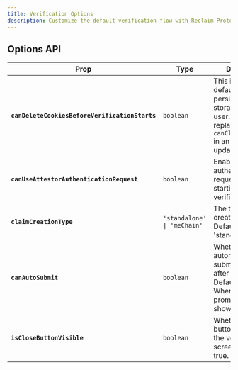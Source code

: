 ```yaml
---
title: Verification Options
description: Customize the default verification flow with Reclaim Protocol's InApp SDKs
---
```



## Options API

| Prop                                           | Type                                   | Description                                                                   |
| ---------------------------------------------- | -------------------------------------- | ----------------------------------------------------------------------------- |
| **`canDeleteCookiesBeforeVerificationStarts`** | <code>boolean</code>                   | This is enabled by default. Set false to persist sessions storage for the user. (This will be replaced with `canClearWebStorage` in an upcoming update)                                                                              |
| **`canUseAttestorAuthenticationRequest`**      | <code>boolean</code>                   | Enable the use of authentication request when starting a verification |
| **`claimCreationType`**                        | <code>'standalone' \| 'meChain'</code> | The type of claim creation to use. Defaults to 'standalone'.                  |
| **`canAutoSubmit`**                            | <code>boolean</code>                   | Whether to automatically submit the proof after generation. Defaults to true. When false, a prompt to submit is shown to the user. |
| **`isCloseButtonVisible`**                     | <code>boolean</code>                   | Whether the close button is visible in the verification screen. Defaults to true.                        |
